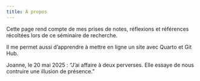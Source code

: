 ```yaml
---
title: À propos
---
```


Cette page rend compte de mes prises de notes, réflexions et références récoltées lors de ce séminaire de recherche. 

Il me permet aussi d'apprendre à mettre en ligne un site avec Quarto et Git Hub. 

Joanne, le 20 mai 2025 :
"J’ai affaire à deux perverses. Elle essaye de nous contruire une illusion de présence."